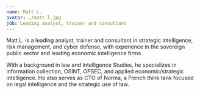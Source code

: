 ```yaml
---
name: Matt L.
avatar: ./matt-l.jpg
job: Leading analyst, trainer and consultant
---
```


Matt L. is a leading analyst, trainer and consultant in strategic intelligence, risk management, and cyber defense, with experience in
the sovereign public sector and leading economic intelligence firms.

With a background in law and Intelligence Studies, he specializes in information collection, OSINT, OPSEC, and applied economic/strategic
intelligence. He also serves as CTO of Norma, a French think tank focused on legal intelligence and the strategic use of law.
